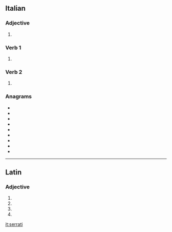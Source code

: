==Italian==

===Adjective===
{{head|it|adjective form|g=m-p}}

# {{masculine plural of|serrato|lang=it}}

===Verb 1===
{{head|it|past participle form|g=m-p}}

# {{masculine plural of|serrato|lang=it}}

===Verb 2===
{{head|it|verb form}}

# {{inflection of|serrarsi||2|s|impr|lang=it}}

===Anagrams===
* {{l/it|arresti}}
* {{l/it|errasti}}
* {{l/it|ristare}}
* {{l/it|ritersa}}
* {{l/it|sterrai}}
* {{l/it|stirare}}
* {{l/it|stirerà}}
* {{l/it|striare}}
* {{l/it|strierà}}

----

==Latin==

===Adjective===
{{la-adj-form|serrātī}}

# {{inflection of|serrātus||nom|m|p|lang=la}}
# {{inflection of|serrātus||gen|m|s|lang=la}}
# {{inflection of|serrātus||gen|n|s|lang=la}}
# {{inflection of|serrātus||voc|m|p|lang=la}}

[[it:serrati]]